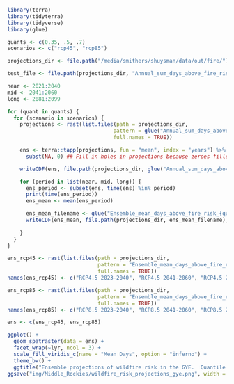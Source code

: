 

``` r
library(terra)
library(tidyterra)
library(tidyverse)
library(glue)

quants <- c(0.35, .5, .7)
scenarios <- c("rcp45", "rcp85")

projections_dir <- file.path("/media/smithers/shuysman/data/out/fire/")

test_file <- file.path(projections_dir, "Annual_sum_days_above_fire_risk_threshold_0.35_inmcm4_rcp85.nc")

near <- 2021:2040
mid <- 2041:2060
long <- 2081:2099

for (quant in quants) {
  for (scenario in scenarios) {
    projections <- rast(list.files(path = projections_dir,
                                  pattern = glue("Annual_sum_days_above_fire_risk_threshold_{quant}_.*_{scenario}.nc"),
                                  full.names = TRUE))

    ens <- terra::tapp(projections, fun = "mean", index = "years") %>%
      subst(NA, 0) ## Fill in holes in projections because zeroes filled as NA

    writeCDF(ens, file.path(projections_dir, glue("Annual_sum_days_above_fire_risk_threshold_{quant}_ensemble_{scenario}.nc")), overwrite = TRUE)

    for (period in list(near, mid, long)) {
      ens_period <- subset(ens, time(ens) %in% period)
      print(time(ens_period))
      ens_mean <- mean(ens_period)

      ens_mean_filename <- glue("Ensemble_mean_days_above_fire_risk_{quant}_{scenario}_{head(period, 1)}-{tail(period, 1)}.nc")
      writeCDF(ens_mean, file.path(projections_dir, ens_mean_filename), overwrite = TRUE)
      
    }
  }
}

```

```r
ens_rcp45 <- rast(list.files(path = projections_dir,
                             pattern = "Ensemble_mean_days_above_fire_risk_0.35_rcp45.*.nc",
                             full.names = TRUE))
names(ens_rcp45) <- c("RCP4.5 2023-2040", "RCP4.5 2041-2060", "RCP4.5 2081-2099")

ens_rcp85 <- rast(list.files(path = projections_dir,
                             pattern = "Ensemble_mean_days_above_fire_risk_0.35_rcp85.*.nc",
                             full.names = TRUE))
names(ens_rcp85) <- c("RCP8.5 2023-2040", "RCP8.5 2041-2060", "RCP8.5 2081-2099")

ens <- c(ens_rcp45, ens_rcp85)

ggplot() +
  geom_spatraster(data = ens) +
  facet_wrap(~lyr, ncol = 3) +
  scale_fill_viridis_c(name = "Mean Days", option = "inferno") +
  theme_bw() +
  ggtitle("Ensemble projections of wildfire risk in the GYE.  Quantile threshold = 0.35")
ggsave("img/Middle_Rockies/wildfire_risk_projections_gye.png", width = 8, height = 8)
```
